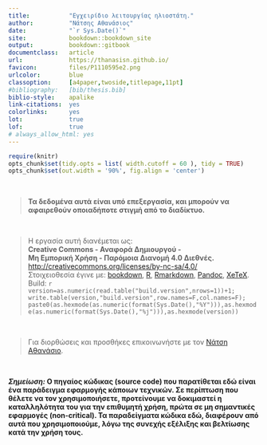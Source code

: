 ```yaml
---
title:           "Εγχειρίδιο λειτουργίας ηλιοστάτη."
author:          "Νάτσης Αθανάσιος"
date:            "`r Sys.Date()`"
site:            bookdown::bookdown_site
output:          bookdown::gitbook
documentclass:   article
url:             https://thanasisn.github.io/
favicon:         files/P1110595e2.png
urlcolor:        blue
classoption:     [a4paper,twoside,titlepage,11pt]
#bibliography:   [bib/thesis.bib]
biblio-style:    apalike
link-citations:  yes
colorlinks:      yes
lot:             true
lof:             true
# always_allow_html: yes
---
```


```r
require(knitr)
opts_chunk$set(tidy.opts = list( width.cutoff = 60 ), tidy = TRUE)
opts_chunk$set(out.width = '90%', fig.align = 'center')
```

\newpage

\  
\vfill
\  

>  **Τα δεδομένα αυτά είναι υπό επεξεργασία, και μπορούν να αφαιρεθούν οποιαδήποτε στιγμή από το διαδίκτυο.**

\  
\vfill
\  

>  Η εργασία αυτή διανέμεται ως:\
>  **Creative Commons - Αναφορά Δημιουργού -**\
>  **Μη Εμπορική Χρήση - Παρόμοια Διανομή 4.0 Διεθνές.**\
>  [http://creativecommons.org/licenses/by-nc-sa/4.0/](http://creativecommons.org/licenses/by-nc-sa/4.0/)\
>  Στοιχειοθεσία έγινε με: [bookdown](https://bookdown.org/), [R](https://www.r-project.org/), [Rmarkdown](http://rmarkdown.rstudio.com/), [Pandoc](https://pandoc.org/), [XeTeX](http://xetex.sourceforge.net/).\
>  Build: `r version=as.numeric(read.table("build.version",nrows=1))+1; write.table(version,"build.version",row.names=F,col.names=F); paste0(as.hexmode(as.numeric(format(Sys.Date(),"%Y"))),as.hexmode(as.numeric(format(Sys.Date(),"%j"))),as.hexmode(version)) `

\  
\vfill
\  

>  Για διορθώσεις και προσθήκες επικοινωνήστε με τον [Νάτση Αθανάσιο](mailto:natsisphysicist@gmail.com).

\  
\vfill
\  

**_Σημείωση:_ Ο πηγαίος κώδικας (source code) που παρατίθεται εδώ είναι ένα
παράδειγμα εφαρμογής κάποιων τεχνικών. Σε περίπτωση που θέλετε να τον
χρησιμοποιήσετε, προτείνουμε να δοκιμαστεί η καταλληλότητα του για την επιθυμητή
χρήση, πρώτα σε μη σημαντικές εφαρμογές (non-critical). Τα παραδείγματα κώδικα εδώ,
διαφέρουν από αυτά που χρησιμοποιούμε, λόγω της συνεχής εξέλιξης και βελτίωσης κατά
την χρήση τους.**

